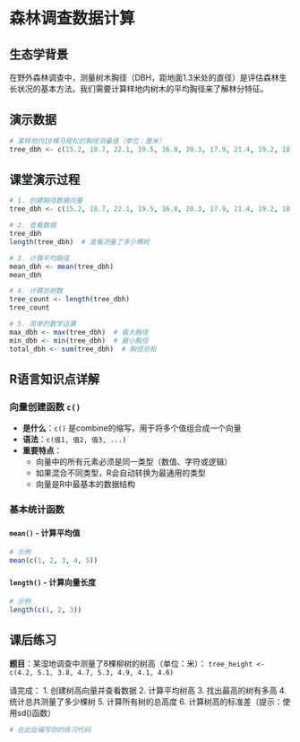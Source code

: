 # 森林调查数据计算 {#forest-survey}

## 生态学背景
在野外森林调查中，测量树木胸径（DBH，距地面1.3米处的直径）是评估森林生长状况的基本方法。我们需要计算样地内树木的平均胸径来了解林分特征。

## 演示数据
```r
# 某样地内10棵马尾松的胸径测量值（单位：厘米）
tree_dbh <- c(15.2, 18.7, 22.1, 19.5, 16.8, 20.3, 17.9, 21.4, 19.2, 18.6)
```

## 课堂演示过程
```r
# 1. 创建胸径数据向量
tree_dbh <- c(15.2, 18.7, 22.1, 19.5, 16.8, 20.3, 17.9, 21.4, 19.2, 18.6)

# 2. 查看数据
tree_dbh
length(tree_dbh)  # 查看测量了多少棵树

# 3. 计算平均胸径
mean_dbh <- mean(tree_dbh)
mean_dbh

# 4. 计算总树数
tree_count <- length(tree_dbh)
tree_count

# 5. 简单的数学运算
max_dbh <- max(tree_dbh)  # 最大胸径
min_dbh <- min(tree_dbh)  # 最小胸径
total_dbh <- sum(tree_dbh)  # 胸径总和
```

## R语言知识点详解

### 向量创建函数 `c()`
- **是什么**：`c()` 是combine的缩写，用于将多个值组合成一个向量
- **语法**：`c(值1, 值2, 值3, ...)`
- **重要特点**：
  - 向量中的所有元素必须是同一类型（数值、字符或逻辑）
  - 如果混合不同类型，R会自动转换为最通用的类型
  - 向量是R中最基本的数据结构

### 基本统计函数
#### `mean()` - 计算平均值
```r
# 示例
mean(c(1, 2, 3, 4, 5))
```

#### `length()` - 计算向量长度
```r
# 示例
length(c(1, 2, 3))
```

## 课后练习
**题目**：某湿地调查中测量了8棵柳树的树高（单位：米）：
`tree_height <- c(4.2, 5.1, 3.8, 4.7, 5.3, 4.9, 4.1, 4.6)`

请完成：
1. 创建树高向量并查看数据
2. 计算平均树高
3. 找出最高的树有多高
4. 统计总共测量了多少棵树
5. 计算所有树的总高度
6. 计算树高的标准差（提示：使用sd()函数）

```r
# 在此处编写你的练习代码
```
